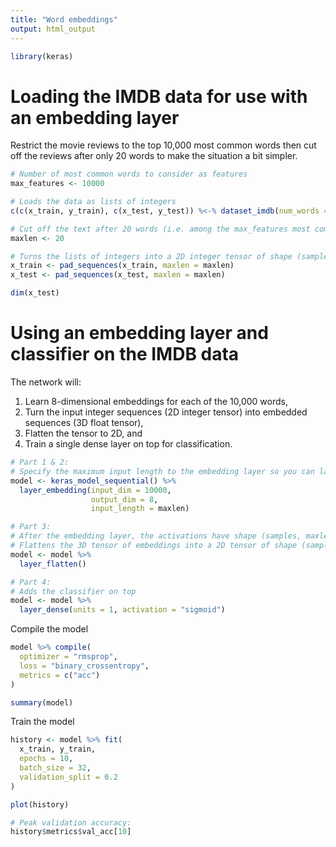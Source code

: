 ```yaml
---
title: "Word embeddings"
output: html_output
---
```


```r
library(keras)
```

# Loading the IMDB data for use with an embedding layer

Restrict the movie reviews to the top 10,000 most common words then cut off the reviews after only 20 words to make the situation a bit simpler.

```r
# Number of most common words to consider as features
max_features <- 10000

# Loads the data as lists of integers
c(c(x_train, y_train), c(x_test, y_test)) %<-% dataset_imdb(num_words = max_features)

# Cut off the text after 20 words (i.e. among the max_features most common words)
maxlen <- 20

# Turns the lists of integers into a 2D integer tensor of shape (samples, maxlen)
x_train <- pad_sequences(x_train, maxlen = maxlen)
x_test <- pad_sequences(x_test, maxlen = maxlen)
```

```r
dim(x_test)
```

# Using an embedding layer and classifier on the IMDB data

The network will:

1. Learn 8-dimensional embeddings for each of the 10,000 words, 
2. Turn the input integer sequences (2D integer tensor) into embedded sequences (3D float tensor),
3. Flatten the tensor to 2D, and
4. Train a single dense layer on top for classification.

```r
# Part 1 & 2:
# Specify the maximum input length to the embedding layer so you can later flatten the embedded inputs.
model <- keras_model_sequential() %>%
  layer_embedding(input_dim = 10000, 
                  output_dim = 8,
                  input_length = maxlen)

# Part 3:
# After the embedding layer, the activations have shape (samples, maxlen, 8).
# Flattens the 3D tensor of embeddings into a 2D tensor of shape (samples, maxlen * 8)
model <- model %>% 
  layer_flatten()

# Part 4:
# Adds the classifier on top
model <- model %>%
  layer_dense(units = 1, activation = "sigmoid")

```

Compile the model

```r
model %>% compile(
  optimizer = "rmsprop",
  loss = "binary_crossentropy",
  metrics = c("acc")
)

summary(model)
```


Train the model

```r
history <- model %>% fit(
  x_train, y_train,
  epochs = 10,
  batch_size = 32,
  validation_split = 0.2
)
```


```r
plot(history)
```


```r
# Peak validation accuracy:
history$metrics$val_acc[10]
```

